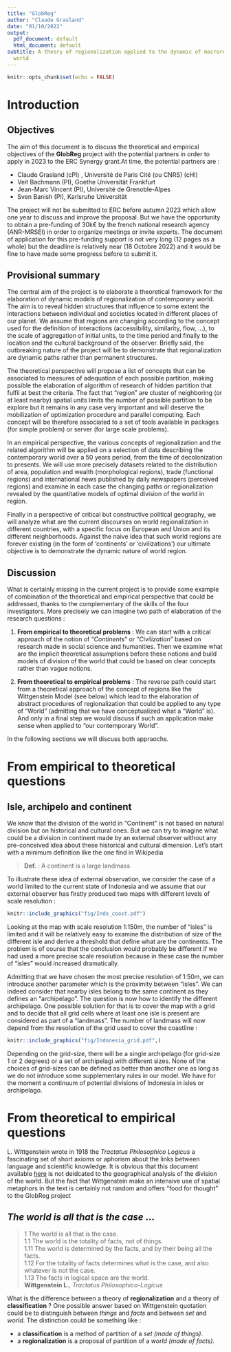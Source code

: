 ```yaml
---
title: "GlobReg"
author: "Claude Grasland"
date: "01/10/2022"
output:
  pdf_document: default
  html_document: default
subtitle: A theory of regionalization applied to the dynamic of macroregions in contemporary
  world
---
```


```r
knitr::opts_chunk$set(echo = FALSE)
```

# Introduction

## Objectives

The aim of this document is to discuss the theoretical and empirical objectives of the **GlobReg** project with the potential partners in order to apply in 2023 to the ERC Synergy grant.At time, the potential partners are :

- Claude Grasland (cPI) , Université de Paris Cité (ou CNRS) (cHI)
- Veit Bachmann (PI), Goethe Universität Frankfurt
- Jean-Marc Vincent (PI), Université de Grenoble-Alpes
- Sven Banish (PI), Karlsruhe Universität

The project will not be submitted to ERC before autumn 2023 which allow one year to discuss and improve the proposal. But we have the opportunity to obtain a pre-funding of 30k€ by the french national research agency (ANR-MRSEI) in order to organize meetings or invite experts. The document of application for this pre-funding support is not very long (12 pages as a whole) but the deadline is relatively near (18 Octobre 2022) and it would be fine to have made some progress before to submit it. 


## Provisional summary

The central aim of the project is to elaborate a theoretical framework for the elaboration of dynamic models of regionalization of contemporary world. The aim is to reveal hidden structures that influence to some extent the interactions between individual and societies located in different places of our planet. We assume  that regions are changing according to the concept used for the definition of interactions (accessibility, similarity, flow,  …), to the scale of aggregation of initial units, to the time period and finally to the location and the cultural background of the observer.  Briefly said, the outbreaking nature of the project will be to demonstrate that regionalization are dynamic paths rather than permanent structures. 

The theoretical perspective will propose a list of concepts that can be associated to measures of adequation of each possible partition, making possible the elaboration of algorithm of research of hidden partition that fulfil at best the criteria. The fact that “region” are cluster of neighboring (or at least nearby) spatial units limits the number of possible partition to be explore but it remains in any case very important and will deserve the mobilization of optimization procedure and parallel computing. Each concept will be therefore associated to a set of tools available in packages (for simple problem) or server (for large scale problems). 

In an empirical perspective, the various concepts of regionalization and the related algorithm will be applied on a selection of data describing the contemporary world over a 50 years period, from the time of decolonization to presents. We will use more precisely datasets related to the distribution of area, population and wealth (morphological regions), trade (functional regions) and international news published by daily newspapers (perceived regions) and examine in each case the changing paths or regionalization revealed by the quantitative models of optimal division of the world in region.

Finally in a perspective of critical but constructive political geography, we will analyze what are the current discourses on world regionalization in different countries, with a specific focus on European and Union and its different neighborhoods.  Against the naive idea that such world regions are forever existing (in the form of ‘continents’ or ‘civilizations’) our ultimate objective is to demonstrate the dynamic nature of world region.

## Discussion

What is certainly missing in the current project is to provide some example of combination of the theoretical and empirical perspective that could be addressed, thanks to the complementary of the skills of the four investigators. More precisely we can imagine two path of elaboration of the research questions : 

1. **From empirical to theoretical problems** : We can start with a critical approach of the notion of "*Continents*" or "*Civilization*" based on research made in social science and humanities. Then we examine what are the implicit theoretical assumptions before these notions and build models of division of the world that could be based on clear concepts rather than vague notions.

2. **From theoretical to empirical problems** : The reverse path could start from a theoretical approach of the concept of regions like the Wittgenstein Model (see below) which lead to the elaboration of abstract procedures of regionalization that could be applied to any type of "World" (admitting that we have conceptualized what a "World" is). And only in a final step we would discuss if such an application make sense when applied to "our contemporary World".

In the following sections we will discuss both appraochs.

# From empirical to theoretical questions

## Isle, archipelo and continent

We know that the division of the world in "Continent" is not based on natural division but on historical and cultural ones. But we can try to imagine what could be a division in continent made by an external observer without any pre-conceived idea about these historical and cultural dimension. Let's start with a minimum definition like the one find in Wikipedia

> **Def.** : A continent is a large landmass

To illustrate these idea of external observation, we consider the case of a world limited to the current state of Indonesia and we assume that our external observer has firstly produced two maps with different levels of scale resolution :


```r
knitr::include_graphics("fig/Indo_coast.pdf")
```


Looking at the map with scale resolution 1:150m, the number of "isles" is limited and it will be relatively easy to examine the distribution of size of the different isle and derive a threshold that define what are the continents. The problem is of course that the conclusion would probably be different if we had used a more precise scale resolution because in these case the number of "isles" would increased dramatically.

Admitting that we have chosen the most precise resolution of 1:50m, we can introduce another parameter which is the proximity between "isles". We can indeed consider that nearby isles belong to the same continent as they defines an "archipelago". The question is now how to identify the different archipelago. One possible solution for that is to cover the map with a grid and to decide that all grid cells where at least one isle is present are considered as part of a "landmass". The number of landmass will now depend from the resolution of the grid used to cover the coastline :


```r
knitr::include_graphics("fig/Indonesia_grid.pdf",)
```

Depending on the grid-size, there will be a single archipelago (for grid-size 1 or 2 degrees) or a set of archipelagi with different sizes. None of the choices of grid-sizes can be defined as better than another one as long as we do not introduce some supplementary rules in our model. We have for the moment a continuum of potential divisions of Indonesia in isles or archipelago. 


# From theoretical to empirical questions

L. Wittgenstein wrote in 1918 the *Tractatus Philosophico Logicus* a fascinating  set of short axioms or aphorism about the links between language and scientific knowledge. It is obvious that this document available [here](https://archive.org/stream/tractatuslogicop05740gut/tloph10.txt) is not deidcated to the geographical analysis of the division of the world. But the fact that Wittgenstein make an intensive use of spatial metaphors in the text is certainly not random and offers "food for thought" to the GlobReg project

## *The world is all that is the case* ...

>1 The world is all that is the case.  
1.1 The world is the totality of facts, not of things.  
1.11 The world is determined by the facts, and by their being all the
facts.  
1.12 For the totality of facts determines what is the case, and also
whatever is not the case.  
1.13 The facts in logical space are the world.  
**Wittgenstein L.**, *Tractatus Philosophico-Logicus*


What is the difference between a theory of **regionalization** and a theory of **classification** ? One possible answer based on Wittgenstein quotation could be to distinguish between *things* and *facts* and between *set* and *world*. The distinction could be something like : 

- a **classification** is a method of partition of a *set (made of things)*.
- a **regionalization** is a proposal of partition of a *world (made of facts)*.












